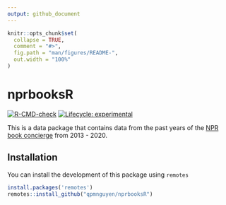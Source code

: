 ```yaml
---
output: github_document
---
```


<!-- README.md is generated from README.Rmd. Please edit that file -->

```r
knitr::opts_chunk$set(
  collapse = TRUE,
  comment = "#>",
  fig.path = "man/figures/README-",
  out.width = "100%"
)
```

# nprbooksR

<!-- badges: start -->
[![R-CMD-check](https://github.com/qpmnguyen/nprbooksR/workflows/R-CMD-check/badge.svg)](https://github.com/qpmnguyen/nprbooksR/actions)
[![Lifecycle: experimental](https://img.shields.io/badge/lifecycle-experimental-orange.svg)](https://www.tidyverse.org/lifecycle/#experimental)
<!-- badges: end -->

This is a data package that contains data from the past years of the [NPR book concierge](https://apps.npr.org/best-books/#view=covers&year=2020) from 2013 - 2020. 

## Installation

You can install the development of this package using `remotes`
```r
install.packages('remotes')
remotes::install_github("qpmnguyen/nprbooksR")

```


